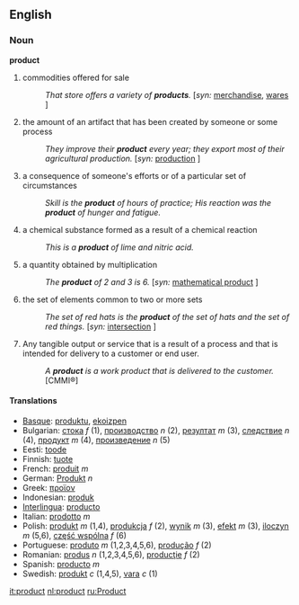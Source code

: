 ==English==

=== Noun ===

'''product'''
# commodities offered for sale
#: ''That store offers a variety of '''products'''.'' [''syn:'' [[merchandise]], [[wares]] ]
# the amount of an artifact that has been created by someone or some process 
#: ''They improve their '''product''' every year; they export most of their agricultural production.'' [''syn:'' [[production]] ]
# a consequence of someone's efforts or of a particular set of circumstances
#: ''Skill is the '''product''' of hours of practice; His reaction was the '''product''' of hunger and fatigue.''
# a chemical substance formed as a result of a chemical reaction
#: ''This is a '''product''' of lime and nitric acid.''
# {{math}} a quantity obtained by multiplication
#: ''The '''product''' of 2 and 3 is 6.'' [''syn:'' [[mathematical product]] ]
# the set of elements common to two or more sets
#: ''The set of red hats is the '''product''' of the set of hats and the set of red things.'' [''syn:'' [[intersection]] ]
# Any tangible output or service that is a result of a process and that is intended for delivery to a customer or end user. 
#: ''A '''product''' is a work product that is delivered to the customer.'' [CMMI®]

==== Translations ====

*[[Basque]]: [[produktu]], [[ekoizpen]]
*Bulgarian: [[стока]] ''f'' (1), [[производство]] ''n'' (2), [[резултат]] ''m'' (3), [[следствие]] ''n'' (4), [[продукт]] ''m'' (4), [[произведение]] ''n'' (5)
*Eesti: [[toode]]
*Finnish: [[tuote]]
*French: [[produit]] ''m''
*German: [[Produkt]] ''n''
*Greek: [[προϊον]]
*Indonesian: [[produk]]
*[[Interlingua]]: [[producto]]
*Italian: [[prodotto]] ''m''
*Polish: [[produkt]] ''m'' (1,4), [[produkcja]] ''f'' (2), [[wynik]] ''m'' (3), [[efekt]] ''m'' (3), [[iloczyn]] ''m'' (5,6), [[część wspólna]] ''f'' (6)
*Portuguese: [[produto]] ''m'' (1,2,3,4,5,6), [[produção]] ''f'' (2)
*Romanian: [[produs]] ''n'' (1,2,3,4,5,6), [[producţie]] ''f'' (2)
*Spanish: [[producto]] ''m''
*Swedish: [[produkt]] ''c'' (1,4,5), [[vara]] ''c'' (1)

[[it:product]]
[[nl:product]]
[[ru:Product]]